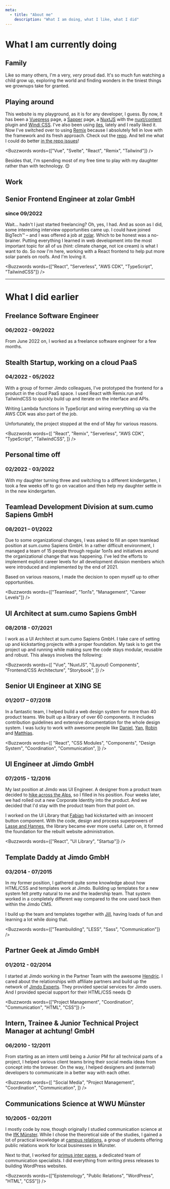 ```yaml
---
meta:
  - title: "About me"
    description: "What I am doing, what I like, what I did"
---
```



# What I am currently doing

## Family

Like so many others, I'm a very, _very_ proud dad. It's so much fun watching a
child grow up, exploring the world and finding wonders in the tiniest things we
grownups take for granted.

## Playing around

This website is my playground, as it is for any developer, I guess. By now, it
has been a [Vuepress](https://vuepress.vuejs.org/) page, a
[Sapper](https://sapper.svelte.dev/) page, a [NuxtJS](https://nuxtjs.org/) with
the [nuxt/content](https://content.nuxtjs.org/) plugin and
[Windi CSS](https://windicss.org/). I've also been using
[iles](https://iles-docs.netlify.app/), lately and I really liked it. Now I've
switched over to using [Remix](https://remix.run) because I absolutely fell in
love with the framework and its fresh approach. Check out the
[repo](http://github.com/herrBertling/herrsiering.de/). And tell me what I could
do better
[in the repo issues](http://github.com/herrBertling/herrsiering.de/issues/new)!

<Buzzwords words={["Vue", "Svelte", "React", "Remix", "Tailwind"]} />

Besides that, I'm spending most of my free time to play with my daughter rather
than with technology. 😊

## Work

## Senior Frontend Engineer at zolar GmbH

### since 09/2022

Wait… hadn't I just started freelancing? Oh, yes, I had. And as soon as I did,
some interesting interview opportunities came up. I could have joined BigTech™
– and I was offered a job at [zolar](https://www.zolar.de). Which to be honest
was a no-brainer. Putting everything I learned in web development into the most
important topic for all of us (hint: climate change, not ice cream) is what I
want to do. So now I'm here, working with a React frontend to help put more
solar panels on roofs. And I'm loving it.

<Buzzwords
  words={["React", "Serverless", "AWS CDK", "TypeScript", "TailwindCSS"]}
/>

---

# What I did earlier

## Freelance Software Engineer

### 06/2022 - 09/2022

From June 2022 on, I worked as a freelance software engineer for a few months.

## Stealth Startup, working on a cloud PaaS

### 04/2022 - 05/2022

With a group of former Jimdo colleagues, I’ve prototyped the frontend for a
product in the cloud PaaS space. I used React with Remix.run and TailwindCSS to
quickly build up and iterate on the interface and APIs.

Writing Lambda functions in TypeScript and wiring everything up via the AWS CDK
was also part of the job.

Unfortunately, the project stopped at the end of May for various reasons.

<Buzzwords
  words={[
    "React",
    "Remix",
    "Serverless",
    "AWS CDK",
    "TypeScript",
    "TailwindCSS",
  ]}
/>

## Personal time off

### 02/2022 - 03/2022

With my daughter turning three and switching to a different kindergarten, I took
a few weeks off to go on vacation and then help my daughter settle in in the new
kindergarten.

## Teamlead Development Division at sum.cumo Sapiens GmbH

### 08/2021 – 01/2022

Due to some organizational changes, I was asked to fill an open teamlead
position at sum.cumo Sapiens GmbH. In a rather difficult environment, I managed
a team of 15 people through regular 1on1s and initiatives around the
organizational change that was happening. I've led the efforts to implement
explicit career levels for all development division members which were
introduced and implemented by the end of 2021.

Based on various reasons, I made the decision to open myself up to other
opportunities.

<Buzzwords words={["Teamlead", "1on1s", "Management", "Career Levels"]} />

## UI Architect at sum.cumo Sapiens GmbH

### 08/2018 - 07/2021

I work as a UI Architect at sum.cumo Sapiens GmbH. I take care of setting up and
kickstarting projects with a proper foundation. My task is to get the project up
and running while making sure the code stays modular, reusable and robust. This
always involves the following:

<Buzzwords
  words={[
    "Vue",
    "NuxtJS",
    "(Layout) Components",
    "Frontend/CSS Architecture",
    "Storybook",
  ]}
/>

## Senior UI Engineer at XING SE

### 01/2017 – 07/2018

In a fantastic team, I helped build a web design system for more than 40 product
teams. We built up a library of over 60 components. It includes contribution
guidelines and extensive documentation for the whole design system. I was lucky
to work with awesome people like [Daniel](https://twitter.com/dmbch),
[Yan](https://twitter.com/yanwalton), [Robin](https://twitter.com/RobinDrexler)
and [Matthias](https://twitter.com/aithir).

<Buzzwords
  words={[
    "React",
    "CSS Modules",
    "Components",
    "Design System",
    "Coordination",
    "Communication",
  ]}
/>

## UI Engineer at Jimdo GmbH

### 07/2015 - 12/2016

My last position at Jimdo was UI Engineer. A designer from a product team
decided to [hike across the Alps](https://www.youtube.com/watch?v=kVvmYZPWO1g),
so I filled in his position. Four weeks later, we had rolled out a new Corporate
Identity into the product. And we decided that I'd stay with the product team
from that point on.

I worked on the UI Library that [Fabian](https://afknapping.de/) had kickstarted
with an innocent button component. With the code, design and process superpowers
of [Lasse and Hannes](https://schubrake.de/), the library became ever more
useful. Later on, it formed the foundation for the rebuilt website
administration.

<Buzzwords words={["React", "UI Library", "Startup"]} />

## Template Daddy at Jimdo GmbH

### 03/2014 - 07/2015

In my former position, I gathered quite some knowledge about how HTML/CSS and
templates work at Jimdo. Building up templates for a new system felt pretty
natural to me and the leadership team. That system worked in a completely
different way compared to the one used back then within the Jimdo CMS.

I build up the team and templates together with
[Jill](https://www.jillheyer.com/), having loads of fun and learning a lot while
doing that.

<Buzzwords words={["Teambuilding", "LESS", "Sass", "Communication"]} />

## Partner Geek at Jimdo GmbH

### 01/2012 - 02/2014

I started at Jimdo working in the Partner Team with the awesome
[Hendric](https://twitter.com/hendricruesch). I cared about the relationships
with affiliate partners and build up the network of
[Jimdo Experts](https://experts.jimdo.com/). They provided special services for
Jimdo users. And I provided special support for their HTML/CSS needs 😊

<Buzzwords
  words={["Project Management", "Coordination", "Communication", "HTML", "CSS"]}
/>

## Intern, Trainee & Junior Technical Project Manager at achtung! GmbH

### 06/2010 - 12/2011

From starting as an intern until being a Junior PM for all technical parts of a
project, I helped various client teams bring their social media ideas from
concept into the browser. On the way, I helped designers and (external)
developers to communicate in a better way with each other.

<Buzzwords
  words={[
    "Social Media",
    "Project Management",
    "Coordination",
    "Communication",
  ]}
/>

## Communications Science at WWU Münster

### 10/2005 - 02/2011

I mostly code by now, though originally I studied communication science at the
[IfK Münster](https://www.uni-muenster.de/Kowi/). While I chose the theoretical
side of the studies, I gained a lot of practical knowledge at
[campus relations](https://campusrelations.jimdo.com/), a group of students
offering public relations work for local businesses in Münster.

Next to that, I worked for [primus inter pares](https://www.pr-ip.de/), a
dedicated team of communication specialists. I did everything from writing press
releases to building WordPress websites.

<Buzzwords
  words={["Epistemology", "Public Relations", "WordPress", "HTML", "CSS"]}
/>

